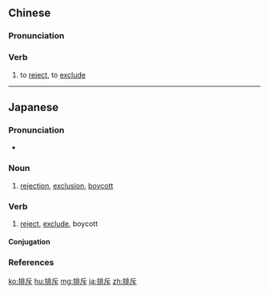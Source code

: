 ==Chinese==
{{zh-forms}}

===Pronunciation===
{{zh-pron
|m=páichì
|c=paai4 cik1
|h=pfs=phài-chhṳt
|mn=qz:pâi-thiak/tw,xm,zz:pâi-thek/twv:pâi-the̍k
|ma=Zh-páichì.ogg
|cat=v
}}

===Verb===
{{zh-verb}}
# to [[reject]], to [[exclude]]

----

==Japanese==
{{ja-kanjitab|はい|せき|yomi=o}}

===Pronunciation===
* {{ja-pron|はいせき|y=o|acc=0|acc_ref=NHK}}

===Noun===
{{ja-noun|はいせき}}

# [[rejection]], [[exclusion]], [[boycott]]

===Verb===
{{ja-verb-suru|はいせき}}

# [[reject]], [[exclude]], boycott

====Conjugation====
{{ja-suru|はいせき}}

===References===
<references/>

[[ko:排斥]]
[[hu:排斥]]
[[mg:排斥]]
[[ja:排斥]]
[[zh:排斥]]